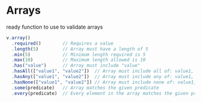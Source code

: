 # Arrays

ready function to use to validate arrays

```typescript
v.array()
  .required()        // Requires a value
  .length(5)         // Array must have a length of 5
  .min(5)            // Minimum length required is 5
  .max(10)           // Maximum length allowed is 10
  .has("value")      // Array must include "value"
  .hasAll(["value1", "value2"])  // Array must include all of: value1, value2
  .hasAny(["value1", "value2"])  // Array must include any of: value1, value2
  .hasNone(["value1", "value2"]) // Array must include none of: value1, value2
  .some(predicate)   // Array matches the given predicate
  .every(predicate)  // Every element in the array matches the given predicate
```

